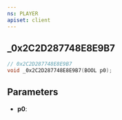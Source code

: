 ```yaml
---
ns: PLAYER
apiset: client
---
```

## _0x2C2D287748E8E9B7

```c
// 0x2C2D287748E8E9B7
void _0x2C2D287748E8E9B7(BOOL p0);
```


## Parameters
* **p0**: